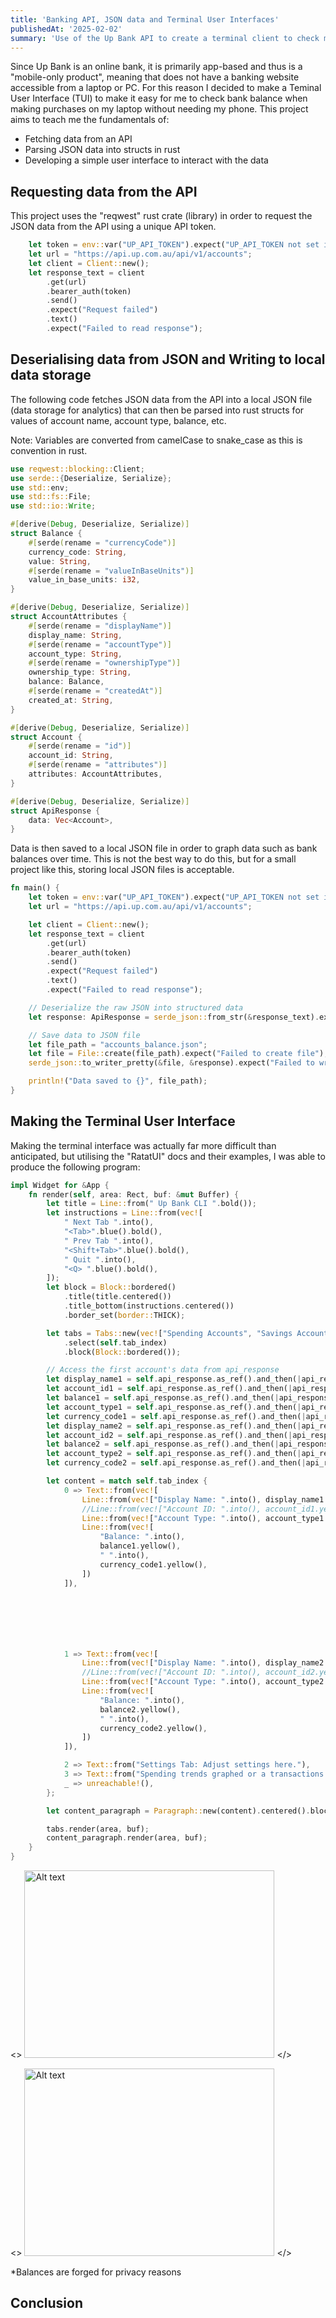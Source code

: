 ```yaml
---
title: 'Banking API, JSON data and Terminal User Interfaces'
publishedAt: '2025-02-02'
summary: 'Use of the Up Bank API to create a terminal client to check my spending and saving bank balance'
---
```


Since Up Bank is an online bank, it is primarily app-based and thus is a "mobile-only product", meaning that does not have a banking website accessible from a laptop or PC.
For this reason I decided to make a Teminal User Interface (TUI) to make it easy for me to check bank balance when making purchases on my laptop without needing my phone.
This project aims to teach me the fundamentals of:
* Fetching data from an API
* Parsing JSON data into structs in rust
* Developing a simple user interface to interact with the data

## Requesting data from the API
This project uses the "reqwest" rust crate (library) in order to request the JSON data from the API using a unique API token.

```rust
    let token = env::var("UP_API_TOKEN").expect("UP_API_TOKEN not set in environment variables");
    let url = "https://api.up.com.au/api/v1/accounts";
    let client = Client::new();
    let response_text = client
        .get(url)
        .bearer_auth(token)
        .send()
        .expect("Request failed")
        .text()
        .expect("Failed to read response");
```

## Deserialising data from JSON and Writing to local data storage

The following code fetches JSON data from the API into a local JSON file (data storage for analytics) that can then be parsed into rust structs for values of account name, account type, balance, etc.

Note: Variables are converted from camelCase to snake_case as this is convention in rust.

```rust
use reqwest::blocking::Client;
use serde::{Deserialize, Serialize};
use std::env;
use std::fs::File;
use std::io::Write;

#[derive(Debug, Deserialize, Serialize)]
struct Balance {
    #[serde(rename = "currencyCode")]
    currency_code: String,
    value: String,
    #[serde(rename = "valueInBaseUnits")]
    value_in_base_units: i32,
}

#[derive(Debug, Deserialize, Serialize)]
struct AccountAttributes {
    #[serde(rename = "displayName")]
    display_name: String,
    #[serde(rename = "accountType")]
    account_type: String,
    #[serde(rename = "ownershipType")]
    ownership_type: String,
    balance: Balance,
    #[serde(rename = "createdAt")]
    created_at: String,
}

#[derive(Debug, Deserialize, Serialize)]
struct Account {
    #[serde(rename = "id")]
    account_id: String,
    #[serde(rename = "attributes")]
    attributes: AccountAttributes,
}

#[derive(Debug, Deserialize, Serialize)]
struct ApiResponse {
    data: Vec<Account>,
}
```
Data is then saved to a local JSON file in order to graph data such as bank balances over time.
This is not the best way to do this, but for a small project like this, storing local JSON files is acceptable.

```rust
fn main() {
    let token = env::var("UP_API_TOKEN").expect("UP_API_TOKEN not set in environment variables");
    let url = "https://api.up.com.au/api/v1/accounts";

    let client = Client::new();
    let response_text = client
        .get(url)
        .bearer_auth(token)
        .send()
        .expect("Request failed")
        .text()
        .expect("Failed to read response");

    // Deserialize the raw JSON into structured data
    let response: ApiResponse = serde_json::from_str(&response_text).expect("Failed to parse JSON");

    // Save data to JSON file
    let file_path = "accounts_balance.json";
    let file = File::create(file_path).expect("Failed to create file");
    serde_json::to_writer_pretty(&file, &response).expect("Failed to write JSON to file");

    println!("Data saved to {}", file_path);
}
```

## Making the Terminal User Interface
Making the terminal interface was actually far more difficult than anticipated, but utilising the "RatatUI" docs and their examples, I was able to produce the following program:


```rust
impl Widget for &App {
    fn render(self, area: Rect, buf: &mut Buffer) {
        let title = Line::from(" Up Bank CLI ".bold());
        let instructions = Line::from(vec![
            " Next Tab ".into(),
            "<Tab>".blue().bold(),
            " Prev Tab ".into(),
            "<Shift+Tab>".blue().bold(),
            " Quit ".into(),
            "<Q> ".blue().bold(),
        ]);
        let block = Block::bordered()
            .title(title.centered())
            .title_bottom(instructions.centered())
            .border_set(border::THICK);

        let tabs = Tabs::new(vec!["Spending Accounts", "Savings Accounts", "Investments", "Transactions"].iter().cloned())
            .select(self.tab_index)
            .block(Block::bordered());

        // Access the first account's data from api_response
        let display_name1 = self.api_response.as_ref().and_then(|api_response| api_response.data.get(0)).map_or("N/A", |account| &account.attributes.display_name);
        let account_id1 = self.api_response.as_ref().and_then(|api_response| api_response.data.get(0)).map_or("N/A", |account| &account.account_id);
        let balance1 = self.api_response.as_ref().and_then(|api_response| api_response.data.get(0)).map_or("N/A", |account| &account.attributes.balance.value);
        let account_type1 = self.api_response.as_ref().and_then(|api_response| api_response.data.get(0)).map_or("N/A", |account| &account.attributes.account_type);
        let currency_code1 = self.api_response.as_ref().and_then(|api_response| api_response.data.get(0)).map_or("N/A", |account| &account.attributes.balance.currency_code);
        let display_name2 = self.api_response.as_ref().and_then(|api_response| api_response.data.get(1)).map_or("N/A", |account| &account.attributes.display_name);
        let account_id2 = self.api_response.as_ref().and_then(|api_response| api_response.data.get(1)).map_or("N/A", |account| &account.account_id);
        let balance2 = self.api_response.as_ref().and_then(|api_response| api_response.data.get(1)).map_or("N/A", |account| &account.attributes.balance.value);
        let account_type2 = self.api_response.as_ref().and_then(|api_response| api_response.data.get(1)).map_or("N/A", |account| &account.attributes.account_type);
        let currency_code2 = self.api_response.as_ref().and_then(|api_response| api_response.data.get(1)).map_or("N/A", |account| &account.attributes.balance.currency_code);

        let content = match self.tab_index {
            0 => Text::from(vec![
                Line::from(vec!["Display Name: ".into(), display_name1.yellow()]),
                //Line::from(vec!["Account ID: ".into(), account_id1.yellow()]),
                Line::from(vec!["Account Type: ".into(), account_type1.yellow()]),
                Line::from(vec![
                    "Balance: ".into(),
                    balance1.yellow(),
                    " ".into(),
                    currency_code1.yellow(),
                ])
            ]),







            1 => Text::from(vec![
                Line::from(vec!["Display Name: ".into(), display_name2.yellow()]),
                //Line::from(vec!["Account ID: ".into(), account_id2.yellow()]),
                Line::from(vec!["Account Type: ".into(), account_type2.yellow()]),
                Line::from(vec![
                    "Balance: ".into(),
                    balance2.yellow(),
                    " ".into(),
                    currency_code2.yellow(),
                ])
            ]),

            2 => Text::from("Settings Tab: Adjust settings here."),
            3 => Text::from("Spending trends graphed or a transactions search algorithm?"),
            _ => unreachable!(),
        };

        let content_paragraph = Paragraph::new(content).centered().block(block);

        tabs.render(area, buf);
        content_paragraph.render(area, buf);
    }
}
```

<>
  <img src="/images/TUI1.png" alt="Alt text" width="400" height="300" />
</>

<>
  <img src="/images/TUI2.png" alt="Alt text" width="400" height="300" />
</>


*Balances are forged for privacy reasons

## Conclusion
